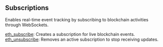 
<Meta
  title="Subscriptions info| dRPC"
/>

## Subscriptions

Enables real-time event tracking by subscribing to blockchain activities through WebSockets.

[eth_subscribe](/soneium-api/subscriptions/eth_subscribe): Creates a subscription for live blockchain events. \
[eth_unsubscribe](/soneium-api/subscriptions/eth_unsubscribe): Removes an active subscription to stop receiving updates.


<Space h={16} />
<GetStarted />
